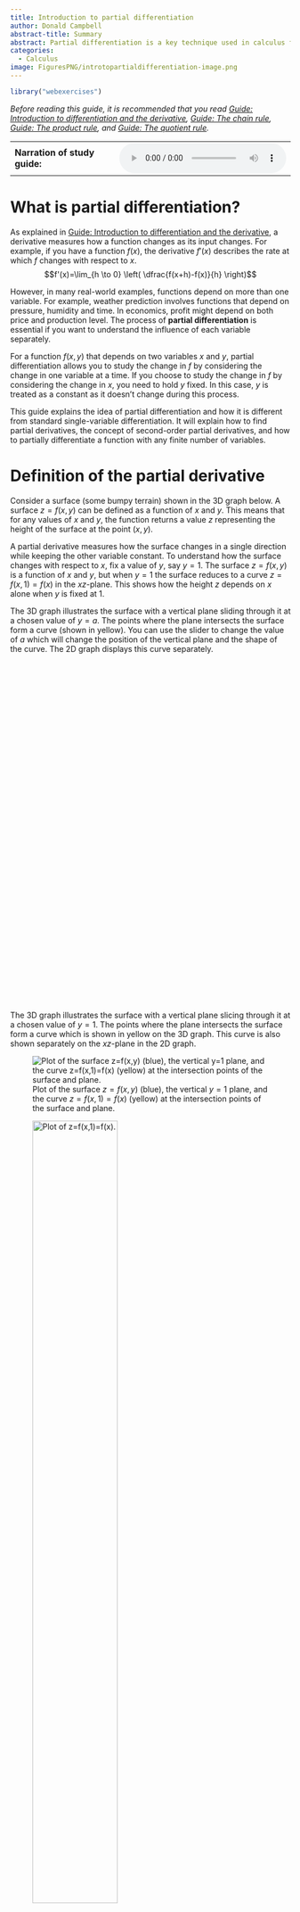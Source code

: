 ```yaml
---
title: Introduction to partial differentiation
author: Donald Campbell
abstract-title: Summary
abstract: Partial differentiation is a key technique used in calculus for dealing with functions of multiple variables. It focuses on how a function changes with respect to one variable while keeping others constant. It is widely used in physics, economics, and engineering to analyse systems involving multiple changing factors, such as in heat flow or optimization.
categories: 
  - Calculus
image: FiguresPNG/introtopartialdifferentiation-image.png
---
```


```r
library("webexercises")
```

*Before reading this guide, it is recommended that you read [Guide: Introduction to differentiation and the derivative](introtodifferentiation.qmd), [Guide: The chain rule](chainrule.qmd), [Guide: The product rule](productrule.qmd), and [Guide: The quotient rule](quotientrule.qmd).*

::: {.content-visible when-format="html"}

```{=html}
<table><tr><td style="vertical-align: middle"><strong>Narration of study guide:</strong>&nbsp;&nbsp;</td><td><audio controls><source src="./Narrations/introtopartialdifferentiation.mp3" type="audio/mpeg">Your browser does not support the audio element.</audio></tr></table>
```

:::

# What is partial differentiation? {.unnumbered}

As explained in [Guide: Introduction to differentiation and the derivative](introtodifferentiation.qmd), a derivative measures how a function changes as its input changes. For example, if you have a function $f(x)$, the derivative $f'(x)$ describes the rate at which $f$ changes with respect to $x$. $$f'(x)=\lim_{h \to 0} \left( \dfrac{f(x+h)-f(x)}{h} \right)$$

However, in many real-world examples, functions depend on more than one variable. For example, weather prediction involves functions that depend on pressure, humidity and time. In economics, profit might depend on both price and production level. The process of **partial differentiation** is essential if you want to understand the influence of each variable separately.

For a function $f(x,y)$ that depends on two variables $x$ and $y$, partial differentiation allows you to study the change in $f$ by considering the change in one variable at a time. If you choose to study the change in $f$ by considering the change in $x$, you need to hold $y$ fixed. In this case, $y$ is treated as a constant as it doesn't change during this process.

This guide explains the idea of partial differentiation and how it is different from standard single-variable differentiation. It will explain how to find partial derivatives, the concept of second-order partial derivatives, and how to partially differentiate a function with any finite number of variables. 

# Definition of the partial derivative {.unnumbered}

Consider a surface (some bumpy terrain) shown in the 3D graph below. A surface $z=f(x,y)$ can be defined as a function of $x$ and $y$. This means that for any values of $x$ and $y$, the function returns a value $z$ representing the height of the surface at the point $(x,y)$.

A partial derivative measures how the surface changes in a single direction while keeping the other variable constant. To understand how the surface changes with respect to $x$, fix a value of $y$, say $y=1$. The surface $z=f(x,y)$ is a function of $x$ and $y$, but when $y=1$ the surface reduces to a curve $z=f(x,1)=f(x)$ in the $xz$-plane. This shows how the height $z$ depends on $x$ alone when $y$ is fixed at $1$.

::::: {.content-visible when-format="html"}
The 3D graph illustrates the surface with a vertical plane sliding through it at a chosen value of $y=a$. The points where the plane intersects the surface form a curve (shown in yellow). You can use the slider to change the value of $a$ which will change the position of the vertical plane and the shape of the curve. The 2D graph displays this curve separately.

::: {#calculator3d style="width: 100%; height: 410px;"}
:::

::: {#calculator2d style="width: 100%; height: 200px; margin-bottom: 1rem;"}
:::

<script>
  const elt3d = document.getElementById('calculator3d');
  const calculator3d = Desmos.Calculator3D(elt3d);
  calculator3d.setMathBounds({xMin: -5, xMax: 5, yMin: -5, yMax: 5, zMin: 5, zMax: 5});
  calculator3d.setExpression({
  id: 'info', type: 'text', text: 'Change the slider to move the horizontal plane \(y = a\).\nThe 2D graph shows the profile of the surface along this plane, represented by the yellow curve in the 3D graph.', secret: false});
  calculator3d.setExpression({id: 'surface', latex: 'z=0.3\\sin(x)\\cos(y)+0.2\\sin(2x+y)+0.1\\cos(x-2y)+1', color: '#3F68B6', secret: true});
  calculator3d.setExpression({id: 'trace', latex: 'z=0.3\\sin(x)\\cos(y)+0.2\\sin(2x+y)+0.1\\cos(x-2y)+1\\left\\{y=a\\right\\}', color: '#FFCB00', hidden: false, secret: true});
  calculator3d.setExpression({id: 'plane', latex: 'y = a + 0x + 0z', color: '#DB4315', secret: true});
  calculator3d.setExpression({id: 'a', latex: 'a=1', sliderBounds: {min: -5, max: 5, step: 0.01}, secret: false});

  const elt2d = document.getElementById("calculator2d");
  const calculator2d = Desmos.GraphingCalculator(elt2d, {expressions: true, settingsMenu: false, keypad: false, zoomButtons: false, lockViewport: true, expressionsTopbar: false});
  calculator2d.setMathBounds({ left: -5, right: 5, bottom: -1, top: 3});
  calculator2d.setExpression({id: 'a', latex: 'a=1', secret: true});
  calculator2d.setExpression({id: 'trace', latex: 'z = 0.3\\sin(x)\\cos(a) + 0.2\\sin(2x + a) + 0.1\\cos(x - 2a) + 1', color: '#3F68B6', hidden: false, secret: true});

  let lastAValue = "a=1";

  function syncA(fromCalc, toCalc) {
    const aExpr = fromCalc.getExpressions().find(e => e.id === 'a');
    if (aExpr && aExpr.latex && aExpr.latex !== lastAValue) {
      lastAValue = aExpr.latex;
      toCalc.setExpression({ id: 'a', latex: aExpr.latex, secret: true });
    }
  }

  setInterval(() => {
    syncA(calculator3d, calculator2d);
  }, 50);
</script>
:::::

::: {.content-hidden when-format="html"}
The 3D graph illustrates the surface with a vertical plane slicing through it at a chosen value of $y=1$. The points where the plane intersects the surface form a curve which is shown in yellow on the 3D graph. This curve is also shown separately on the $xz$-plane in the 2D graph.

![Plot of the surface $z=f(x,y)$ (blue), the vertical $y=1$ plane, and the curve $z=f(x,1)=f(x)$ (yellow) at the intersection points of the surface and plane.](FiguresPNG/introtopartialdifferentiation-fig1-1.png){fig-align="center"}

<!--
The graph is defined on xMin: -5, xMax: 5, yMin: -5, yMax: 5, zMin: 5, zMax: 5.
The blue #3F68B6 surface is defined by the function $z=f(x,y)=0.3\sin(x)\cos(y)+0.2\sin(2x+y)+0.1\cos(x-2y)+1$.
The red #DB4315 surface is defined by the function $y=1+0x+0z$.
The yellow #FFCB00 curve is defined by the function $z=f(x,1)=0.3\sin(x)\cos(1)+0.2\sin(2x+1)+0.1\cos(x-2)+1$.
-->

![Plot of $z=f(x,1)=f(x)$.](FiguresPNG/introtopartialdifferentiation-fig2-2.png){fig-align="center" width="60%"}

<!-- 
The graph is defined on xMin: -5, xMax: 5, zMin: -1, zMax: 3.
The blue #3F68B6 curve is defined by the function $z=f(x,1)=0.3\sin(x)\cos(1)+0.2\sin(2x+1)+0.1\cos(x-2)+1$.
-->
:::

Imagine you are following a path across a bumpy terrain where you don't change direction. As you go up and down the hills and valleys, you will trace out a curve that shows how the height changes along that path. The slope of this curve at any point tells you how steeply the surface is rising or falling in that direction. This is what the partial derivative measures.

As seen in [Guide: Introduction to differentiation and the derivative](introtodifferentiation.qmd), you can approximate the gradient of this function at a point by looking at how much the function's value changes over a small step. By fixing $y$ and observing how the function changes with respect to $x$, you're treating the surface as a single-variable function. The slope of the curve at a point gives the partial derivative with respect to $x$, evaluated at that value of $y$.

::: callout-note
## Definition of the partial derivative

For a function $f(x,y)$, the **partial derivative with respect to** $x$ is written as $$\dfrac{\partial f}{\partial x}$$

It is defined by the limit $$\dfrac{\partial f}{\partial x} = \lim_{h \to 0} \left( \dfrac{f(x+h,y)-f(x,y)}{h} \right)$$

This definition is similar to that of single-variable differentiation, with the key difference that **$y$ is treated as a constant during the process**.

Similarly, the **partial derivative with respect to** $y$ is defined by the limit $$\dfrac{\partial f}{\partial y} = \lim_{h \to 0} \left( \dfrac{f(x,y+h)-f(x,y)}{h} \right)$$

When differentiating with respect to some variable, **all other variables are held fixed (they do not change) and they should be treated as you would normally treat constants**.

You may sometimes see the notation $f_{x}$ to mean the partial derivative of $f$ with respect to $x$.
:::

::: callout-important
Partial derivatives are **always** written using a curly $\partial$ as opposed to a straight $\mathrm{d}$ as in single-variable differentiation.

An important distinction is that if a function depends only on $x$, then $\dfrac{\partial f}{\partial x} = \dfrac{\mathrm{d}f}{\mathrm{d}x}$ as there is no other variable to hold fixed.
:::

# Finding partial derivatives {.unnumbered}

To finding a partial derivative, start by identifying the variable you want to differentiate with respect to. For example, if you want to find the partial derivative of $f$ with respect to $x$, treat $x$ as the variable to differentiate with respect to.

The golden rule of partial differentiation is as follows:

::: callout-important

## Golden rule of partial differentiation

When differentiating with respect to some variable, **treat all other variables as constants**.

:::

If required, apply any rules of differentiation such as the sum/difference rule chain rule, product rule or quotient rule. These rules from single-variable differentiation still apply to partial differentiation, but they must be applied with respect to the chosen variable only and (again) you must treat all other variables as constants. This can involve a lot of lengthy working, so take your time, especially when combining multiple rules.

For a reminder on how to apply these techniques, please see [Guide: Introduction to differentiation and the derivative](introtodifferentiation.qmd), [Guide: The chain rule](chainrule.qmd), [Guide: The product rule](productrule.qmd), and [Guide: The quotient rule](quotientrule.qmd).

::: {.callout-note appearance="simple"}
## Example 1

Consider the function $f(x,y) = x^2 + y^2$.

To find the partial derivative with respect to $x$, first differentiate $x^2$ with respect to $x$ using the power rule to get $2x$. Importantly, the term $y^2$ is a constant with respect to $x$ so its partial derivative with respect to $x$ is $0$. So: $$
\begin{aligned}
\dfrac{\partial f}{\partial x} &= \dfrac{\partial}{\partial x}(x^2+y^2) \\[0.5em]
&= \dfrac{\partial}{\partial x}(x^2) + \dfrac{\partial}{\partial x}(y^2) \\[0.5em]
&= 2x + 0 = 2x
\end{aligned}
$$

To find the partial derivative with respect to $y$, first differentiate $y^2$ with respect to $y$ using the power rule to get $2y$. Importantly, the term $x^2$ is a constant with respect to $y$ so its partial derivative with respect to $y$ is $0$. $$
\begin{aligned}
\dfrac{\partial f}{\partial y} &= \dfrac{\partial}{\partial y}(x^2+y^2) \\[0.5em]
&= \dfrac{\partial}{\partial y}(x^2) + \dfrac{\partial}{\partial y}(y^2) \\[0.5em]
&= 0 + 2y = 2y
\end{aligned}
$$
:::

::: {.callout-note appearance="simple"}
## Example 2

Consider the function $f(x,y) = 3x^{2}y + 4xy^{3}$.

To find the partial derivative with respect to $x$, first differentiate $3x^2y$ with respect to $x$ to get $6xy$. Now differentiate $4xy^3$ with respect to $x$ to get $4y^3$. Once again, $y$ is treated as a constant. $$
\begin{aligned}
\dfrac{\partial f}{\partial x} &= \dfrac{\partial}{\partial x}(3x^{2}y + 4xy^{3}) \\[0.5em]
&= \dfrac{\partial}{\partial x}(3x^2y) + \dfrac{\partial}{\partial x}(4xy^3) \\[0.5em]
&= 3y\dfrac{\partial}{\partial x}(x^2) + 4y^3\dfrac{\partial}{\partial x}(x) \\[0.5em]
&= 3y \cdot 2x + 4y^3 \cdot1 = 6xy + 4y^3
\end{aligned}
$$

To find the partial derivative with respect to $y$, first differentiate $3x^2y$ with respect to $y$ to get $3x^2$. Now differentiate $4xy^3$ with respect to $y$ to get $12xy^2$. Notice that in this case, $x$ is treated as a constant. $$
\begin{aligned}
\dfrac{\partial f}{\partial y} &= \dfrac{\partial}{\partial y}(3x^{2}y + 4xy^{3}) \\[0.5em]
&= \dfrac{\partial}{\partial y}(3x^2y) + \dfrac{\partial}{\partial y}(4xy^3) \\[0.5em]
&= 3x^2\dfrac{\partial}{\partial y}(y) + 4x\dfrac{\partial}{\partial y}(y^3) \\[0.5em]
&= 3x^2 \cdot 1 + 4x \cdot 3y^2 = 3x^2 + 12xy^2
\end{aligned}
$$
:::

::: {.callout-note appearance="simple"}
## Example 3

Consider the function $f(x,y) = x^2 (3x+y^2)^3$.

Start by finding the partial derivative with respect to $x$. Notice that $f(x,y)$ is a product of the two functions $x^2$ and $(3x+y^2)^3$. You need to use the product rule to differentiate the product $x^2 (3x+y^2)^3$ with respect to $x$. Then, you need to differentiate $(3x+y^2)^3$ with respect to $x$ using the chain rule. Remember to treat $y^2$ as a constant. $$
\begin{aligned}
\dfrac{\partial f}{\partial x} &= \dfrac{\partial}{\partial x} [ x^2 (3x+y^2)^3 ] \\[0.5em]
&= x^2 \dfrac{\partial}{\partial x} [ (3x+y^2)^3 ] + (3x+y^2)^3 \dfrac{\partial}{\partial x} [ x^2 ] \\[0.5em]
&= x^2 \cdot 9(3x+y^2)^2 + (3x+y^2)^3 \cdot 2x\\[0.5em]
&= 9x^2 (3x+y^2)^2 + 2x (3x+y^2)^3
\end{aligned}
$$

Now find the partial derivative with respect to $y$. Notice that $f(x,y)$ is a product of the two functions $x^2$ and $(3x+y^2)^3$ however only the second function is a function of $y$. Therefore, this doesn't require the product rule to differentiate as $x^2$ is treated as a constant. The second function still requires you to use the chain rule. $$
\begin{aligned}
\dfrac{\partial f}{\partial y} &= \dfrac{\partial}{\partial y} [ x^2 (3x+y^2)^3 ] = x^2 \dfrac{\partial}{\partial y} [ (3x+y^2)^3 ] \\[0.5em]
&= x^2 \cdot 6y(3x+y^2)^2 = 6x^2y(3x+y^2)^2
\end{aligned}
$$
:::

# Higher-order partial derivatives {.unnumbered}

As with single-variable functions, you can take partial derivatives of partial derivatives to get **second-order partial derivatives**. For a function of two variables $f(x,y)$, there are **four** second-order partial derivatives, one for each combination of variables.

::: callout-note
## Second-order partial derivatives

Much like in differentiation in a single variable, second-order partial derivatives are the partial derivatives of first-order partial derivatives.

For a function $f$ of two variables $x$ and $y$, the **pure second-order partial derivatives** are defined as: $$
\begin{aligned}
f_{xx} &= \dfrac{\partial^2 f}{\partial x^2} = \dfrac{\partial}{\partial x} \left( \dfrac{\partial f}{\partial x} \right) \\[0.5em]
f_{yy} &= \dfrac{\partial^2 f}{\partial y^2} = \dfrac{\partial}{\partial y} \left( \dfrac{\partial f}{\partial y} \right)
\end{aligned}
$$

To compute a pure second-order partial derivative, you need to differentiate a first-order partial derivative with respect to the same variable again.

For a function $f$ of two variables $x$ and $y$, the **mixed second-order partial derivatives** are defined as: $$
\begin{aligned}
f_{xy} &= \dfrac{\partial^2 f}{\partial y \partial x} = \dfrac{\partial}{\partial y} \left( \dfrac{\partial f}{\partial x} \right) \\[0.5em]
f_{yx} &= \dfrac{\partial^2 f}{\partial x \partial y} = \dfrac{\partial}{\partial x} \left( \dfrac{\partial f}{\partial y} \right)
\end{aligned}
$$

To compute a mixed second-order partial derivative, you need to differentiate a first-order partial derivative with respect to a different variable.
:::

::: callout-warning
The order in which the subscript variables are written above is not a typo! For the two notation systems, there are different conventions for denoting the order in which differentiation occurs.
:::

Under certain conditions, the mixed second-order partial derivatives are equal. This is called *Schwarz's Theorem*.

::: callout-note
## Schwarz's theorem

If $\dfrac{\partial f}{\partial x}$ and $\dfrac{\partial f}{\partial y}$ are continuous and differentiable, then $$\dfrac{\partial^2 f}{\partial x \partial y} = \dfrac{\partial^2 f}{\partial y \partial x}$$
:::

Please see [Guide: Introduction to continuity] and [Guide: Introduction to differentiability] for more detailed analyses of what makes functions continuous and differentiable.

::: {.callout-note appearance="simple"}
## Example 4

Consider the function $f(x,y) = \sin(xy) + x^4y^2 + x^3y^3 + 3x$.

The first-order partial derivatives are given by $$
\begin{aligned}
\dfrac{\partial f}{\partial x} &= y \cos(xy) + 4x^3 y^2 + 3x^2 y^3 + 3 \\[0.5em]
\dfrac{\partial f}{\partial y} &= x \cos(xy) + 2x^4 y + 3x^3 y^2
\end{aligned}
$$

The second-order partial derivatives can be calculated from the first-order partial derivatives. $$
\begin{aligned}
\dfrac{\partial^2 f}{\partial x^2} &= \dfrac{\partial}{\partial x} \left( \dfrac{\partial f}{\partial x} \right) = -y^2 \sin(xy) + 12x^2 y^2 + 6xy^3 \\[0.5em]
\dfrac{\partial^2 f}{\partial y^2} &= \dfrac{\partial}{\partial y} \left( \dfrac{\partial f}{\partial y} \right) = -x^2 \sin(xy) + 2x^4 + 6x^3 y \\[0.5em]
\dfrac{\partial^2 f}{\partial x \partial y} &= \dfrac{\partial}{\partial x} \left( \dfrac{\partial f}{\partial y} \right) = \cos(xy) - xy \sin(xy) + 8x^3 y + 9x^2 y^2 \\[0.5em]
\dfrac{\partial^2 f}{\partial y \partial x} &= \dfrac{\partial}{\partial y} \left( \dfrac{\partial f}{\partial x} \right) = \cos(xy) - xy \sin(xy) + 8x^3 y + 9x^2 y^2
\end{aligned}
$$

Notice that *Schwarz's Theorem* holds as the first-order partial derivatives are continuous and differentiable and $$\dfrac{\partial^2 f}{\partial x \partial y} = \dfrac{\partial^2 f}{\partial y \partial x}.$$
:::

# Functions of more than two variables {.unnumbered}

Partial differentiation is not limited to functions of two variables. Many real-world problems involve functions of many more variables. For example, the temperature in a room might depend on position $(x,y,z)$ and time $t$.

In general, if $f=f(x_1, x_2, \ldots, x_n)$, you can compute the partial derivative of $f$ with respect to any one variable by treating all other variables as constants.

::: callout-note
## Definition of the partial derivative for functions of $n$ variables

For a function $f(x_1, x_2, \ldots, x_n)$ of $n$ variables, the **partial derivative with respect to** $x_i$ is denoted by $$
\dfrac{\partial f}{\partial x_i} \quad \textsf{or} \quad f_{x_i}
$$

It is defined by the limit $$
\dfrac{\partial f}{\partial x_i} = \lim_{h \to 0} \left( \dfrac{f(x_1, \ldots, x_i + h, \ldots, x_n) - f(x_1, \ldots, x_i, \ldots, x_n)}{h} \right)
$$

This is a natural extension of the two-variable case from before. When differentiating with respect to $x_i$, all other variables are held fixed.
:::

::: {.callout-note appearance="simple"}
## Example 5

Consider the function $f(x,y,z,t) = \ln(x^2+y^2+1) + e^{xzt} + y\sin(z+t)$.

As an example, to find the first-order partial derivative with respect to $x$, you need to differentiate $f$ with respect to $x$ while holding $y$, $z$ and $t$ constant.

The first-order partial derivatives are given by
$$
\begin{aligned}
\dfrac{\partial f}{\partial x} &= \dfrac{2x}{x^2+y^2+1} + zte^{xzt} \\[0.5em]
\dfrac{\partial f}{\partial y} &= \dfrac{2y}{x^2+y^2+1} + \sin(z+t) \\[0.5em]
\dfrac{\partial f}{\partial z} &= xte^{xzt} + y\cos(z+t) \\[0.5em]
\dfrac{\partial f}{\partial t} &= xze^{xzt} + y\cos(z+t)
\end{aligned}
$$

You can also calculate various higher order partial derivatives for each variable by taking partial derivatives of these first-order partial derivatives.
:::

# Quick check problems {.unnumbered}

:::: {.content-visible when-format="html" data-topic="IPD1"}
::: {.webex-check .webex-box}
1.  Consider the function $f(x,y) = x^3y^2 + y^2 + x$. Determine whether the following statements are true or false.

<!-- -->

(a) The partial derivative with respect to $x$ is given by $\dfrac{\partial f}{\partial x} = 3x^2y^2 + y^2 + 1$. `r torf(FALSE)`

(b) The partial derivative with respect to $y$ is given by $\dfrac{\partial f}{\partial y} = 2x^3y^2 + 2y$. `r torf(FALSE)`

<!-- -->

2.  Let $f(x, y) = x^4y^2 + 3\ln(x)$. Which of the following best describes $\dfrac{\partial f}{\partial y}$? `r mcq(c("(a) Is constant", "(b) Contains no $x$ terms",  "(c) Contains $x$ but not $y$", answer = "(d) Contains both $x$ and $y$"))`

<!-- -->

3.  Suppose $f(x,y) = 5x^2y + 7y$. The mixed partial derivative $\dfrac{\partial^2 f}{\partial y \partial x}$ is given by `r mcq(c("5",  "0",  answer = "10x",  "7y"))`.

<!-- -->

4.  Consider the function $f(x,y) = (x+y^3)^4\sin(x)$. Which rule(s) do you need to compute $\dfrac{\partial f}{\partial x}$? `r mcq(c("(a) Power rule only", "(b) Chain rule only",  "(c) Product rule only",  answer = "(d) Chain rule and product rule"))`

<!-- -->

5.  If $f(x, y, z, t) = y\sin(z + t) + e^{2x}$, then $\dfrac{\partial f}{\partial t} =$ `r fitb("y cos(z+t)")`.
:::
::::

::: {.content-hidden when-format="html"}
1.  Consider the function $f(x,y) = x^3y^2 + y^2 + x$. Determine whether the following statements are true or false.

<!-- -->

(a) The partial derivative with respect to $x$ is given by $\dfrac{\partial f}{\partial x} = 3x^2y^2 + y^2 + 1$.

(b) The partial derivative with respect to $y$ is given by $\dfrac{\partial f}{\partial y} = 2x^3y^2 + 2y$.

<!-- -->

2.  Let $f(x, y) = x^4y^2 + 3\ln(x)$. Which of the following best describes $\dfrac{\partial f}{\partial y}$? $$\textsf{(a) Is constant} \quad \textsf{(b) Contains no } x \textsf{ terms} \quad \textsf{(c) Contains } x \textsf{ but not } y \quad \textsf{(d) Contains both } x \textsf{ and } y$$

<!-- -->

3.  Suppose $f(x,y) = 5x^2y + 7y$. Find the mixed partial derivative $\dfrac{\partial^2 f}{\partial y \partial x}$.

<!-- -->

4.  Consider the function $f(x,y) = (x + y^3)^4 \sin(x)$. Which rule(s) do you need to compute $\dfrac{\partial f}{\partial x}$? $$\textsf{(a) Power rule only} \quad \textsf{(b) Chain rule only} \quad \textsf{(c) Product rule only} \quad \textsf{(d) Chain rule and product rule}$$

<!-- -->

5.  If $f(x, y, z, t) = y \sin(z + t) + e^{2x}$, find $\dfrac{\partial f}{\partial t}$.
:::

# Further reading {.unnumbered}

[For more questions on the subject, please go to Questions: Introduction to partial differentiation.](../questions/qs-introtopartialdifferentiation.qmd)

[For a way to differentiate functions of more than one variable, please see Guide: Multivariate chain rule.](multivariatechainrule.qmd)

## Version history {.unnumbered}

v1.0: initial version created 05/25 by Donald Campbell as part of a University of St Andrews VIP project.

[This work is licensed under CC BY-NC-SA 4.0.](https://creativecommons.org/licenses/by-nc-sa/4.0/?ref=chooser-v1)
